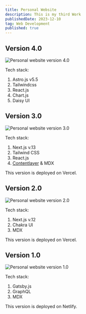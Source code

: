 ```yaml
---
title: Personal Website
description: This is my third Work
publishedDate: 2023-12-10
tag: Web Development
published: true
---
```


## Version 4.0

![Personal website version 4.0](/assets/works/personal-website/pw-v4.png "Version 4.0")

Tech stack:

1. Astro.js v5.5
2. Tailwindcss
3. React.js
4. Chart.js
5. Daisy UI

## Version 3.0

![Personal website version 3.0](/assets/works/personal-website/pw-v3.png "Version 3.0")

Tech stack:

1. Next.js v.13
2. Tailwind CSS
3. React.js
4. [Contentlayer](https://contentlayer.dev/) & MDX

This version is deployed on Vercel.

## Version 2.0

![Personal website version 2.0](/assets/works/personal-website/pw-v2.png "Version 2.0")

Tech stack:

1. Next.js v.12
2. Chakra UI
3. MDX

This version is deployed on Vercel.

## Version 1.0

![Personal website version 1.0](/assets/works/personal-website/pw-v1.png "Version 1.0")

Tech stack:

1. Gatsby.js
2. GraphQL
3. MDX

This version is deployed on Netlify.
